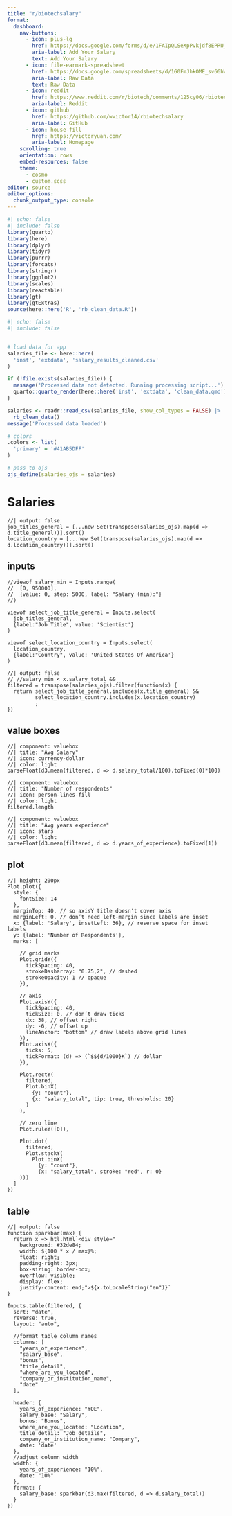```yaml
---
title: "r/biotechsalary"
format:
  dashboard:
    nav-buttons:
      - icon: plus-lg
        href: https://docs.google.com/forms/d/e/1FAIpQLSeXpPvkjdf8EPRU_cAdyMAUFVjgx67nyVgDxV7TNHeFkR2k9A/viewform
        aria-label: Add Your Salary
        text: Add Your Salary
      - icon: file-earmark-spreadsheet
        href: https://docs.google.com/spreadsheets/d/1G0FmJhkOME_sv66hWmhnZS5qR2KMTY7nzkxksv46bfk/edit#gid=491268892
        aria-label: Raw Data
        text: Raw Data
      - icon: reddit
        href: https://www.reddit.com/r/biotech/comments/125cy06/rbiotech_salary_and_company_survey/
        aria-label: Reddit
      - icon: github
        href: https://github.com/wvictor14/rbiotechsalary
        aria-label: GitHub
      - icon: house-fill
        href: https://victoryuan.com/
        aria-label: Homepage
    scrolling: true
    orientation: rows
    embed-resources: false
    theme: 
      - cosmo
      - custom.scss
editor: source
editor_options: 
  chunk_output_type: console
---
```



```r
#| echo: false
#| include: false
library(quarto)
library(here)
library(dplyr)
library(tidyr)
library(purrr)
library(forcats)
library(stringr)
library(ggplot2)
library(scales)
library(reactable)
library(gt)
library(gtExtras)
source(here::here('R', 'rb_clean_data.R'))
```

```r
#| echo: false
#| include: false


# load data for app
salaries_file <- here::here(
  'inst', 'extdata', 'salary_results_cleaned.csv'
)

if (!file.exists(salaries_file)) {
  message('Processed data not detected. Running processing script...')
  quarto::quarto_render(here::here('inst', 'extdata', 'clean_data.qmd'))
}

salaries <- readr::read_csv(salaries_file, show_col_types = FALSE) |> 
  rb_clean_data()
message('Processed data loaded')

# colors
.colors <- list(
  'primary' = '#41AB5DFF'
)

# pass to ojs
ojs_define(salaries_ojs = salaries)
```

# Salaries

```ojs
//| output: false
job_titles_general = [...new Set(transpose(salaries_ojs).map(d => d.title_general))].sort()
location_country = [...new Set(transpose(salaries_ojs).map(d => d.location_country))].sort()
```

## inputs {height=120px}

```ojs
//viewof salary_min = Inputs.range(
//  [0, 950000], 
//  {value: 0, step: 5000, label: "Salary (min):"}
//)

viewof select_job_title_general = Inputs.select(
  job_titles_general, 
  {label:"Job Title", value: 'Scientist'}
)

viewof select_location_country = Inputs.select(
  location_country, 
  {label:"Country", value: 'United States Of America'}
)
```

```ojs
//| output: false
// //salary_min < x.salary_total &&
filtered = transpose(salaries_ojs).filter(function(x) {
  return select_job_title_general.includes(x.title_general) &&
         select_location_country.includes(x.location_country)
         ;
})
```


## value boxes

```ojs
//| component: valuebox
//| title: "Avg Salary"
//| icon: currency-dollar
//| color: light
parseFloat(d3.mean(filtered, d => d.salary_total/100).toFixed(0)*100)
```

```ojs
//| component: valuebox
//| title: "Number of respondents"
//| icon: person-lines-fill
//| color: light
filtered.length
```

```ojs
//| component: valuebox
//| title: "Avg years experience"
//| icon: stars
//| color: light
parseFloat(d3.mean(filtered, d => d.years_of_experience).toFixed(1))
```

## plot 

```ojs
//| height: 200px
Plot.plot({
  style: {
    fontSize: 14
  }, 
  marginTop: 40, // so axisY title doesn't cover axis
  marginLeft: 0, // don’t need left-margin since labels are inset
  x: {label: 'Salary', insetLeft: 36}, // reserve space for inset labels
  y: {label: 'Number of Respondents'},
  marks: [
  
    // grid marks
    Plot.gridY({
      tickSpacing: 40,
      strokeDasharray: "0.75,2", // dashed
      strokeOpacity: 1 // opaque
    }),
    
    // axis
    Plot.axisY({
      tickSpacing: 40,
      tickSize: 0, // don’t draw ticks
      dx: 38, // offset right
      dy: -6, // offset up
      lineAnchor: "bottom" // draw labels above grid lines
    }),
    Plot.axisX({
      ticks: 5,
      tickFormat: (d) => (`$${d/1000}K`) // dollar
    }),
    
    Plot.rectY(
      filtered, 
      Plot.binX(
        {y: "count"}, 
        {x: "salary_total", tip: true, thresholds: 20}
      )
    ),
    
    // zero line
    Plot.ruleY([0]),
    
    Plot.dot(
      filtered, 
      Plot.stackY(
        Plot.binX(
          {y: "count"}, 
          {x: "salary_total", stroke: "red", r: 0}
    )))
  ]
})
```

## table {height=300px}

```ojs
//| output: false
function sparkbar(max) {
  return x => htl.html`<div style="
    background: #32de84;
    width: ${100 * x / max}%;
    float: right;
    padding-right: 3px;
    box-sizing: border-box;
    overflow: visible;
    display: flex;
    justify-content: end;">${x.toLocaleString("en")}`
}
```

```ojs
Inputs.table(filtered, {
  sort: "date", 
  reverse: true,
  layout: "auto",
  
  //format table column names
  columns: [
    "years_of_experience",
    "salary_base",
    "bonus",
    "title_detail",
    "where_are_you_located",
    "company_or_institution_name",
    "date"
  ],
  
  header: {
    years_of_experience: "YOE",
    salary_base: "Salary",
    bonus: "Bonus",
    where_are_you_located: "Location",
    title_detail: "Job details",
    company_or_institution_name: "Company",
    date: 'date'
  },
  //adjust column width 
  width: {
    years_of_experience: "10%",
    date: "10%"
  },
  format: {
    salary_base: sparkbar(d3.max(filtered, d => d.salary_total))
  }
})
```
